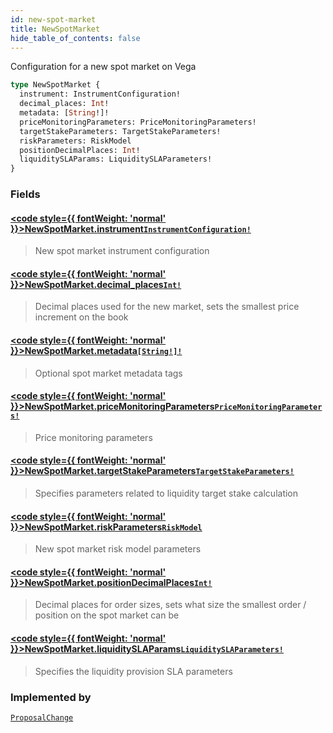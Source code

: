 ```yaml
---
id: new-spot-market
title: NewSpotMarket
hide_table_of_contents: false
---
```








Configuration for a new spot market on Vega

```graphql
type NewSpotMarket {
  instrument: InstrumentConfiguration!
  decimal_places: Int!
  metadata: [String!]!
  priceMonitoringParameters: PriceMonitoringParameters!
  targetStakeParameters: TargetStakeParameters!
  riskParameters: RiskModel
  positionDecimalPlaces: Int!
  liquiditySLAParams: LiquiditySLAParameters!
}
```


### Fields

#### [<code style={{ fontWeight: 'normal' }}>NewSpotMarket.<b>instrument</b></code>](#)<Bullet />[`InstrumentConfiguration!`](/testnet/api/graphql/objects/instrument-configuration) <Badge class="secondary" text="non-null"/> <Badge class="secondary" text="object"/>
> New spot market instrument configuration
> 

#### [<code style={{ fontWeight: 'normal' }}>NewSpotMarket.<b>decimal_places</b></code>](#)<Bullet />[`Int!`](/testnet/api/graphql/scalars/int) <Badge class="secondary" text="non-null"/> <Badge class="secondary" text="scalar"/>
> Decimal places used for the new market, sets the smallest price increment on the book
> 

#### [<code style={{ fontWeight: 'normal' }}>NewSpotMarket.<b>metadata</b></code>](#)<Bullet />[`[String!]!`](/testnet/api/graphql/scalars/string) <Badge class="secondary" text="non-null"/> <Badge class="secondary" text="scalar"/>
> Optional spot market metadata tags
> 

#### [<code style={{ fontWeight: 'normal' }}>NewSpotMarket.<b>priceMonitoringParameters</b></code>](#)<Bullet />[`PriceMonitoringParameters!`](/testnet/api/graphql/objects/price-monitoring-parameters) <Badge class="secondary" text="non-null"/> <Badge class="secondary" text="object"/>
> Price monitoring parameters
> 

#### [<code style={{ fontWeight: 'normal' }}>NewSpotMarket.<b>targetStakeParameters</b></code>](#)<Bullet />[`TargetStakeParameters!`](/testnet/api/graphql/objects/target-stake-parameters) <Badge class="secondary" text="non-null"/> <Badge class="secondary" text="object"/>
> Specifies parameters related to liquidity target stake calculation
> 

#### [<code style={{ fontWeight: 'normal' }}>NewSpotMarket.<b>riskParameters</b></code>](#)<Bullet />[`RiskModel`](/testnet/api/graphql/unions/risk-model) <Badge class="secondary" text="union"/>
> New spot market risk model parameters
> 

#### [<code style={{ fontWeight: 'normal' }}>NewSpotMarket.<b>positionDecimalPlaces</b></code>](#)<Bullet />[`Int!`](/testnet/api/graphql/scalars/int) <Badge class="secondary" text="non-null"/> <Badge class="secondary" text="scalar"/>
> Decimal places for order sizes, sets what size the smallest order / position on the spot market can be
> 

#### [<code style={{ fontWeight: 'normal' }}>NewSpotMarket.<b>liquiditySLAParams</b></code>](#)<Bullet />[`LiquiditySLAParameters!`](/testnet/api/graphql/objects/liquidity-slaparameters) <Badge class="secondary" text="non-null"/> <Badge class="secondary" text="object"/>
> Specifies the liquidity provision SLA parameters
> 



### Implemented by

[`ProposalChange`](/testnet/api/graphql/unions/proposal-change)  <Badge class="secondary" text="union"/>



